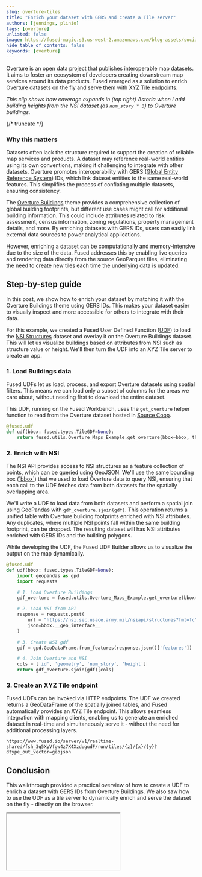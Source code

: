 ```yaml
---
slug: overture-tiles
title: "Enrich your dataset with GERS and create a Tile server"
authors: [jennings, plinio]
tags: [overture]
unlisted: false
image: https://fused-magic.s3.us-west-2.amazonaws.com/blog-assets/social_jennings.png
hide_table_of_contents: false
keywords: [overture]
---
```


Overture is an open data project that publishes interoperable map datasets. It aims to foster an ecosystem of developers creating downstream map services around its data products. Fused emerged as a solution to enrich Overture datasets on the fly and serve them with [XYZ Tile endpoints](/core-concepts/filetile/#tile-endpoint).



<ReactPlayer playsinline={true} className="video__player" playing={true} muted={true} controls height="100%" url="https://fused-magic.s3.us-west-2.amazonaws.com/blog-assets/jennings_video.mp4" width="100%" />



_This clip shows how coverage expands in (top right) Astoria when I add building heights from the NSI dataset (as `num_story * 3`) to Overture buildings._

{/* truncate */}

### Why this matters

Datasets often lack the structure required to support the creation of reliable map services and products. A dataset may reference real-world entities using its own conventions, making it challenging to integrate with other datasets. Overture promotes interoperability with GERS ([Global Entity Reference System](https://docs.overturemaps.org/gers/)) IDs, which link dataset entities to the same real-world features. This simplifies the process of conflating multiple datasets, ensuring consistency.

The [Overture Buildings](https://docs.overturemaps.org/guides/buildings/#14/32.58453/-117.05154/0/60) theme provides a comprehensive collection of global building footprints, but different use cases might call for additional building information. This could include attributes related to risk assessment, census information, zoning regulations, property management details, and more. By enriching datasets with GERS IDs, users can easily link external data sources to power analytical applications.

However, enriching a dataset can be computationally and memory-intensive due to the size of the data. Fused addresses this by enabling live queries and rendering data directly from the source GeoParquet files, eliminating the need to create new tiles each time the underlying data is updated.

## Step-by-step guide

In this post, we show how to enrich your dataset by matching it with the Overture Buildings theme using GERS IDs. This makes your dataset easier to visually inspect and more accessible for others to integrate with their data.

For this example, we created a Fused User Defined Function ([UDF](/core-concepts/write/)) to load the [NSI Structures](https://www.hec.usace.army.mil/confluence/nsi/technicalreferences/latest) dataset and overlay it on the Overture Buildings dataset. This will let us visualize buildings based on attributes from NSI such as structure value or height. We'll then turn the UDF into an XYZ Tile server to create an app.

### 1. Load Buildings data

Fused UDFs let us load, process, and export Overture datasets using spatial filters. This means we can load only a subset of columns for the areas we care about, without needing first to download the entire dataset.

This UDF, running on the Fused Workbench, uses the `get_overture` helper function to read from the Overture dataset hosted in [Source Coop](https://beta.source.coop/repositories/fused/overture/description/).

```python showLineNumbers
@fused.udf
def udf(bbox: fused.types.TileGDF=None):
    return fused.utils.Overture_Maps_Example.get_overture(bbox=bbox, theme='buildings')
```

### 2. Enrich with NSI

The NSI API provides access to NSI structures as a feature collection of points, which can be queried using GeoJSON. We'll use the same bounding box ([\`bbox\`](/core-concepts/filetile/#the-bbox-object)) that we used to load Overture data to query NSI, ensuring that each call to the UDF fetches data from both datasets for the spatially overlapping area.

We'll write a UDF to load data from both datasets and perform a spatial join using GeoPandas with `gdf_overture.sjoin(gdf)`. This operation returns a unified table with Overture building footprints enriched with NSI attributes. Any duplicates, where multiple NSI points fall within the same building footprint, can be dropped. The resulting dataset will has NSI attributes enriched with GERS IDs and the building polygons.

While developing the UDF, the Fused UDF Builder allows us to visualize the output on the map dynamically.

```python showLineNumbers
@fused.udf
def udf(bbox: fused.types.TileGDF=None):
    import geopandas as gpd
    import requests

    # 1. Load Overture Buildings
    gdf_overture = fused.utils.Overture_Maps_Example.get_overture(bbox=bbox)

    # 2. Load NSI from API
    response = requests.post(
        url = "https://nsi.sec.usace.army.mil/nsiapi/structures?fmt=fc",
        json=bbox.__geo_interface__
    )

    # 3. Create NSI gdf
    gdf = gpd.GeoDataFrame.from_features(response.json()['features'])

    # 4. Join Overture and NSI
    cols = ['id', 'geometry', 'num_story', 'height']
    return gdf_overture.sjoin(gdf)[cols]
```

### 3. Create an XYZ Tile endpoint

Fused UDFs can be invoked via HTTP endpoints. The UDF we created returns a GeoDataFrame of the spatially joined tables, and Fused automatically provides an XYZ Tile endpoint. This allows seamless integration with mapping clients, enabling us to generate an enriched dataset in real-time and simultaneously serve it - without the need for additional processing layers.

```text
https://www.fused.io/server/v1/realtime-shared/fsh_3q5XyVfgw4z7X4XzdugudF/run/tiles/{z}/{x}/{y}?dtype_out_vector=geojson
```


## Conclusion

This walkthrough provided a practical overview of how to create a UDF to enrich a dataset with GERS IDs from Overture Buildings. We also saw how to use the UDF as a tile server to dynamically enrich and serve the dataset on the fly - directly on the browser.



<div style={{marginTop: '2rem'}}>
<Iframe
  id="iframe-1"
  code={CODE}
  requirements={[
    "/pyarrow/pyarrow-17.0.0-cp312-cp312-pyodide_2024_0_wasm32.whl",
    "micropip",
    "pyodide-unix-timezones", // needed by pyarrow
    "geopandas",
    "requests",
    "xarray",
    "yarl",
    // Commonly used in product:
    "pydeck",
  ]}
/>
</div>